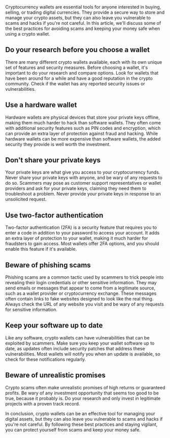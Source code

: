 
<Article icon={TbShieldCheckFilled} title="Avoid Crypto Scams">
Cryptocurrency wallets are essential tools for anyone interested in buying, selling, or trading digital currencies. They provide a secure way to store and manage your crypto assets, but they can also leave you vulnerable to scams and hacks if you're not careful. In this article, we'll discuss some of the best practices for avoiding scams and keeping your money safe when using a crypto wallet.

## Do your research before you choose a wallet

There are many different crypto wallets available, each with its own unique set of features and security measures. Before choosing a wallet, it's important to do your research and compare options. Look for wallets that have been around for a while and have a good reputation in the crypto community. Check if the wallet has any reported security issues or vulnerabilities.

## Use a hardware wallet

Hardware wallets are physical devices that store your private keys offline, making them much harder to hack than software wallets. They often come with additional security features such as PIN codes and encryption, which can provide an extra layer of protection against fraud and hacking. While hardware wallets can be more expensive than software wallets, the added security they provide is well worth the investment.

## Don't share your private keys

Your private keys are what give you access to your cryptocurrency funds. Never share your private keys with anyone, and be wary of any requests to do so. Scammers may pose as customer support representatives or wallet providers and ask for your private keys, claiming they need them to troubleshoot a problem. Never provide your private keys in response to an unsolicited request.

## Use two-factor authentication

Two-factor authentication (2FA) is a security feature that requires you to enter a code in addition to your password to access your account. It adds an extra layer of protection to your wallet, making it much harder for fraudsters to gain access. Most wallets offer 2FA options, and you should enable this feature if it's available.

## Beware of phishing scams

Phishing scams are a common tactic used by scammers to trick people into revealing their login credentials or other sensitive information. They may send emails or messages that appear to come from a legitimate source, such as a wallet provider or cryptocurrency exchange. These messages often contain links to fake websites designed to look like the real thing. Always check the URL of any website you visit and be wary of any requests for sensitive information.

## Keep your software up to date

Like any software, crypto wallets can have vulnerabilities that can be exploited by scammers. Make sure you keep your wallet software up to date, as updates often include security patches that address these vulnerabilities. Most wallets will notify you when an update is available, so check for these notifications regularly.

## Beware of unrealistic promises

Crypto scams often make unrealistic promises of high returns or guaranteed profits. Be wary of any investment opportunity that seems too good to be true, because it probably is. Do your research and only invest in legitimate projects with a proven track record.

In conclusion, crypto wallets can be an effective tool for managing your digital assets, but they can also leave you vulnerable to scams and hacks if you're not careful. By following these best practices and staying vigilant, you can protect yourself from scams and keep your money safe.

</Article>
